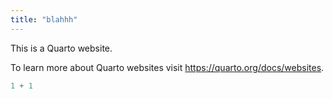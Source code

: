 ```yaml
---
title: "blahhh"
---
```


This is a Quarto website.

To learn more about Quarto websites visit <https://quarto.org/docs/websites>.

```r
1 + 1
```
